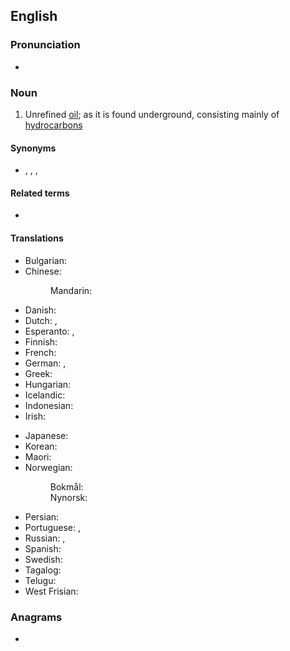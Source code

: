 {{also|crude-oil}}
==English==
{{wikipedia}}

===Pronunciation===
* {{audio|En-uk-crude oil.ogg|Audio (UK)|lang=en}}

===Noun===
{{en-noun|-|s}}

# Unrefined [[oil]]; as it is found underground, consisting mainly of [[hydrocarbon]]s

====Synonyms====
* {{sense|Unrefined oil}} {{l|en|crude}}, {{l|en|fossil oil}}, {{l|en|petroleum}}, {{l|en|rock oil}}

====Related terms====
* {{l|en|syncrude}}

====Translations====
{{trans-top|unrefined oil}}
* Bulgarian: {{t|bg|суров петрол}}
* Chinese:
*: Mandarin: {{t+|cmn|原油|tr=yuányóu}}
* Danish: {{t+|da|råolie|c}}
* Dutch: {{t|nl|ruwe olie|f}}, {{t+|nl|aardolie|f}}
* Esperanto: {{t|eo|nafto}}, {{t|eo|krud petrolo}}
* Finnish: {{t+|fi|raakaöljy}}
* French: {{t|fr|pétrole brut|m}}
* German: {{t+|de|Rohöl|n}}, {{t+|de|Erdöl|n}}
* Greek: {{t+|el|αργό πετρέλαιο|n}}
* Hungarian: {{t+|hu|nyersolaj}}
* Icelandic: {{t|is|hráolía|f}}
* Indonesian: {{t|id|[[minyak]] [[mentah]]}}
* Irish: {{t|ga|amhola|f}}
{{trans-mid}}
* Japanese: {{t+|ja|原油|tr=げんゆ, gen-yu}}
* Korean: {{t+|ko|원유|tr=[[原油]], wonyu}}
* Maori: {{t|mi|hinu urutapu}}
* Norwegian:
*: Bokmål: {{t|nb|råolje|m|f}}
*: Nynorsk: {{t|nn|råolje|m|f}}
* Persian: {{t+|fa|نفت خام|tr=naft-e xâm}}
* Portuguese: {{t|pt|petróleo bruto|m}}, {{t|pt|petróleo cru|m}}
* Russian: {{t+|ru|сырая нефть}}, {{t|ru|неочищенная нефть|f}}
* Spanish: {{t+|es|crudo}}
* Swedish: {{t+|sv|råolja|c}}
* Tagalog: {{t|tl|krudo}}
* Telugu: {{t|te|ముడి చమురు}}
* West Frisian: {{t|fy|ierdoalje}}
{{trans-bottom}}

===Anagrams===
* {{l|en|cloudier}}